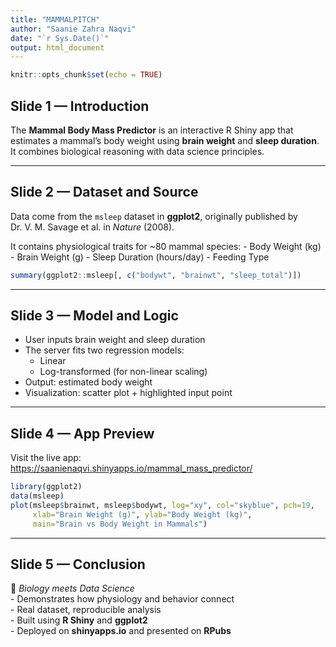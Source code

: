 ```yaml
---
title: "MAMMALPITCH"
author: "Saanie Zahra Naqvi"
date: "`r Sys.Date()`"
output: html_document
---
```


```r
knitr::opts_chunk$set(echo = TRUE)
```

## Slide 1 — Introduction
The **Mammal Body Mass Predictor** is an interactive R Shiny app that estimates a mammal’s body weight using **brain weight** and **sleep duration**.  
It combines biological reasoning with data science principles.

---

## Slide 2 — Dataset and Source
Data come from the `msleep` dataset in **ggplot2**, originally published by  
Dr. V. M. Savage et al. in *Nature* (2008).  

It contains physiological traits for ~80 mammal species:
- Body Weight (kg)
- Brain Weight (g)
- Sleep Duration (hours/day)
- Feeding Type

```r
summary(ggplot2::msleep[, c("bodywt", "brainwt", "sleep_total")])
```

---

## Slide 3 — Model and Logic
- User inputs brain weight and sleep duration  
- The server fits two regression models:
  - Linear  
  - Log-transformed (for non-linear scaling)
- Output: estimated body weight  
- Visualization: scatter plot + highlighted input point

---

## Slide 4 — App Preview
Visit the live app:  
[https://saanienaqvi.shinyapps.io/mammal_mass_predictor/](https://saanienaqvi.shinyapps.io/mammal_mass_predictor/)

```r
library(ggplot2)
data(msleep)
plot(msleep$brainwt, msleep$bodywt, log="xy", col="skyblue", pch=19,
     xlab="Brain Weight (g)", ylab="Body Weight (kg)",
     main="Brain vs Body Weight in Mammals")
```

---

## Slide 5 — Conclusion
🧠 *Biology meets Data Science*  
- Demonstrates how physiology and behavior connect  
- Real dataset, reproducible analysis  
- Built using **R Shiny** and **ggplot2**  
- Deployed on **shinyapps.io** and presented on **RPubs**
